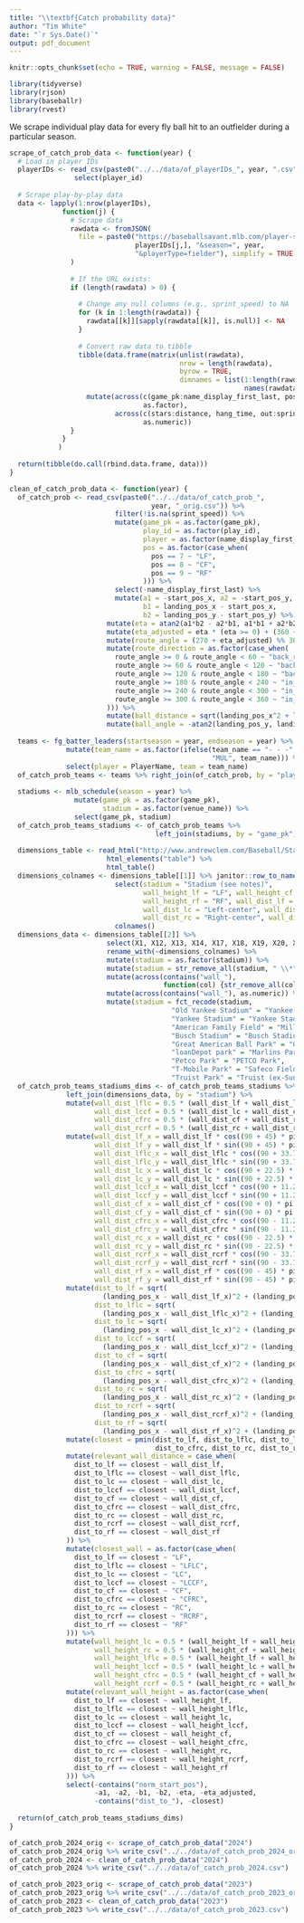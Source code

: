 ```yaml
---
title: "\\textbf{Catch probability data}"
author: "Tim White"
date: "`r Sys.Date()`"
output: pdf_document
---
```


```r
knitr::opts_chunk$set(echo = TRUE, warning = FALSE, message = FALSE)
```

```r
library(tidyverse)
library(rjson)
library(baseballr)
library(rvest)
```



We scrape individual play data for every fly ball hit to an outfielder during a particular season.

```r
scrape_of_catch_prob_data <- function(year) {
  # Load in player IDs
  playerIDs <- read_csv(paste0("../../data/of_playerIDs_", year, ".csv")) %>%
                select(player_id)
  
  # Scrape play-by-play data
  data <- lapply(1:nrow(playerIDs),
             function(j) {
               # Scrape data
               rawdata <- fromJSON(
                 file = paste0("https://baseballsavant.mlb.com/player-services/range?playerId=",
                               playerIDs[j,], "&season=", year,
                               "&playerType=fielder"), simplify = TRUE
               )
               
               # If the URL exists:
               if (length(rawdata) > 0) {
                 
                 # Change any null columns (e.g., sprint_speed) to NA
                 for (k in 1:length(rawdata)) {
                   rawdata[[k]][sapply(rawdata[[k]], is.null)] <- NA
                 }
                 
                 # Convert raw data to tibble
                 tibble(data.frame(matrix(unlist(rawdata),
                                          nrow = length(rawdata), 
                                          byrow = TRUE,
                                          dimnames = list(1:length(rawdata),
                                                          names(rawdata[[1]]))))) %>%
                   mutate(across(c(game_pk:name_display_first_last, pos),
                                 as.factor),
                          across(c(stars:distance, hang_time, out:sprint_speed),
                                 as.numeric))
               }
             }
            )
  
  return(tibble(do.call(rbind.data.frame, data)))
}
```

```r
clean_of_catch_prob_data <- function(year) {
  of_catch_prob <- read_csv(paste0("../../data/of_catch_prob_",
                                   year, "_orig.csv")) %>%
                          filter(!is.na(sprint_speed)) %>%
                          mutate(game_pk = as.factor(game_pk),
                                 play_id = as.factor(play_id),
                                 player = as.factor(name_display_first_last),
                                 pos = as.factor(case_when(
                                   pos == 7 ~ "LF",
                                   pos == 8 ~ "CF",
                                   pos == 9 ~ "RF"
                                 ))) %>%
                          select(-name_display_first_last) %>%
                          mutate(a1 = -start_pos_x, a2 = -start_pos_y,
                                 b1 = landing_pos_x - start_pos_x,
                                 b2 = landing_pos_y - start_pos_y) %>%
                        mutate(eta = atan2(a1*b2 - a2*b1, a1*b1 + a2*b2) * 180/pi) %>%
                        mutate(eta_adjusted = eta * (eta >= 0) + (360 + eta) * (eta < 0)) %>%
                        mutate(route_angle = (270 + eta_adjusted) %% 360) %>%
                        mutate(route_direction = as.factor(case_when(
                          route_angle >= 0 & route_angle < 60 ~ "back_right",
                          route_angle >= 60 & route_angle < 120 ~ "back_middle",
                          route_angle >= 120 & route_angle < 180 ~ "back_left",
                          route_angle >= 180 & route_angle < 240 ~ "in_left",
                          route_angle >= 240 & route_angle < 300 ~ "in_middle",
                          route_angle >= 300 & route_angle < 360 ~ "in_right",
                        ))) %>%
                        mutate(ball_distance = sqrt(landing_pos_x^2 + landing_pos_y^2)) %>%
                        mutate(ball_angle = -atan2(landing_pos_y, landing_pos_x) * 180 / pi + 90)
  
  teams <- fg_batter_leaders(startseason = year, endseason = year) %>%
              mutate(team_name = as.factor(ifelse(team_name == "- - -",
                                                  "MUL", team_name))) %>%
              select(player = PlayerName, team = team_name)
  of_catch_prob_teams <- teams %>% right_join(of_catch_prob, by = "player")
  
  stadiums <- mlb_schedule(season = year) %>%
                mutate(game_pk = as.factor(game_pk),
                       stadium = as.factor(venue_name)) %>%
                select(game_pk, stadium)
  of_catch_prob_teams_stadiums <- of_catch_prob_teams %>%
                                    left_join(stadiums, by = "game_pk")
  
  dimensions_table <- read_html("http://www.andrewclem.com/Baseball/Stadium_statistics.html") %>%
                        html_elements("table") %>%
                        html_table()
  dimensions_colnames <- dimensions_table[[1]] %>% janitor::row_to_names(row_number=1) %>%
                          select(stadium = "Stadium (see notes)",
                                 wall_height_lf = "LF", wall_height_cf = "CF",
                                 wall_height_rf = "RF", wall_dist_lf = "Left field",
                                 wall_dist_lc = "Left-center", wall_dist_cf = "Center field",
                                 wall_dist_rc = "Right-center", wall_dist_rf = "Right field") %>%
                          colnames()
  dimensions_data <- dimensions_table[[2]] %>%
                        select(X1, X12, X13, X14, X17, X18, X19, X20, X21) %>%
                        rename_with(~dimensions_colnames) %>%
                        mutate(stadium = as.factor(stadium)) %>%
                        mutate(stadium = str_remove_all(stadium, " \\*")) %>%
                        mutate(across(contains("wall_"),
                                      function(col) {str_remove_all(col, "[()\\[\\]]")})) %>%
                        mutate(across(contains("wall_"), as.numeric)) %>%
                        mutate(stadium = fct_recode(stadium,
                                        "Old Yankee Stadium" = "Yankee Stadium",
                                        "Yankee Stadium" = "Yankee Stadium II",
                                        "American Family Field" = "Miller Park",
                                        "Busch Stadium" = "Busch Stadium III",
                                        "Great American Ball Park" = "Great American Ballpark",
                                        "loanDepot park" = "Marlins Park",
                                        "Petco Park" = "PETCO Park",
                                        "T-Mobile Park" = "Safeco Field",
                                        "Truist Park" = "Truist (ex-SunTrust) Park"))
  of_catch_prob_teams_stadiums_dims <- of_catch_prob_teams_stadiums %>%
              left_join(dimensions_data, by = "stadium") %>%
              mutate(wall_dist_lflc = 0.5 * (wall_dist_lf + wall_dist_lc),
                     wall_dist_lccf = 0.5 * (wall_dist_lc + wall_dist_cf),
                     wall_dist_cfrc = 0.5 * (wall_dist_cf + wall_dist_rc),
                     wall_dist_rcrf = 0.5 * (wall_dist_rc + wall_dist_rf)) %>%
              mutate(wall_dist_lf_x = wall_dist_lf * cos((90 + 45) * pi / 180),
                     wall_dist_lf_y = wall_dist_lf * sin((90 + 45) * pi / 180),
                     wall_dist_lflc_x = wall_dist_lflc * cos((90 + 33.75) * pi / 180),
                     wall_dist_lflc_y = wall_dist_lflc * sin((90 + 33.75) * pi / 180),
                     wall_dist_lc_x = wall_dist_lc * cos((90 + 22.5) * pi / 180),
                     wall_dist_lc_y = wall_dist_lc * sin((90 + 22.5) * pi / 180),
                     wall_dist_lccf_x = wall_dist_lccf * cos((90 + 11.25) * pi / 180),
                     wall_dist_lccf_y = wall_dist_lccf * sin((90 + 11.25) * pi / 180),
                     wall_dist_cf_x = wall_dist_cf * cos((90 + 0) * pi / 180),
                     wall_dist_cf_y = wall_dist_cf * sin((90 + 0) * pi / 180),
                     wall_dist_cfrc_x = wall_dist_cfrc * cos((90 - 11.25) * pi / 180),
                     wall_dist_cfrc_y = wall_dist_cfrc * sin((90 - 11.25) * pi / 180),
                     wall_dist_rc_x = wall_dist_rc * cos((90 - 22.5) * pi / 180),
                     wall_dist_rc_y = wall_dist_rc * sin((90 - 22.5) * pi / 180),
                     wall_dist_rcrf_x = wall_dist_rcrf * cos((90 - 33.75) * pi / 180),
                     wall_dist_rcrf_y = wall_dist_rcrf * sin((90 - 33.75) * pi / 180),
                     wall_dist_rf_x = wall_dist_rf * cos((90 - 45) * pi / 180),
                     wall_dist_rf_y = wall_dist_rf * sin((90 - 45) * pi / 180)) %>%
              mutate(dist_to_lf = sqrt(
                       (landing_pos_x - wall_dist_lf_x)^2 + (landing_pos_y - wall_dist_lf_y)^2),
                     dist_to_lflc = sqrt(
                       (landing_pos_x - wall_dist_lflc_x)^2 + (landing_pos_y - wall_dist_lflc_y)^2),
                     dist_to_lc = sqrt(
                       (landing_pos_x - wall_dist_lc_x)^2 + (landing_pos_y - wall_dist_lc_y)^2),
                     dist_to_lccf = sqrt(
                       (landing_pos_x - wall_dist_lccf_x)^2 + (landing_pos_y - wall_dist_lccf_y)^2),
                     dist_to_cf = sqrt(
                       (landing_pos_x - wall_dist_cf_x)^2 + (landing_pos_y - wall_dist_cf_y)^2),
                     dist_to_cfrc = sqrt(
                       (landing_pos_x - wall_dist_cfrc_x)^2 + (landing_pos_y - wall_dist_cfrc_y)^2),
                     dist_to_rc = sqrt(
                       (landing_pos_x - wall_dist_rc_x)^2 + (landing_pos_y - wall_dist_rc_y)^2),
                     dist_to_rcrf = sqrt(
                       (landing_pos_x - wall_dist_rcrf_x)^2 + (landing_pos_y - wall_dist_rcrf_y)^2),
                     dist_to_rf = sqrt(
                       (landing_pos_x - wall_dist_rf_x)^2 + (landing_pos_y - wall_dist_rf_y)^2)) %>%
              mutate(closest = pmin(dist_to_lf, dist_to_lflc, dist_to_lc, dist_to_lccf, dist_to_cf,
                                    dist_to_cfrc, dist_to_rc, dist_to_rcrf, dist_to_rf)) %>%
              mutate(relevant_wall_distance = case_when(
                dist_to_lf == closest ~ wall_dist_lf,
                dist_to_lflc == closest ~ wall_dist_lflc,
                dist_to_lc == closest ~ wall_dist_lc,
                dist_to_lccf == closest ~ wall_dist_lccf,
                dist_to_cf == closest ~ wall_dist_cf,
                dist_to_cfrc == closest ~ wall_dist_cfrc,
                dist_to_rc == closest ~ wall_dist_rc,
                dist_to_rcrf == closest ~ wall_dist_rcrf,
                dist_to_rf == closest ~ wall_dist_rf
              )) %>%
              mutate(closest_wall = as.factor(case_when(
                dist_to_lf == closest ~ "LF",
                dist_to_lflc == closest ~ "LFLC",
                dist_to_lc == closest ~ "LC",
                dist_to_lccf == closest ~ "LCCF",
                dist_to_cf == closest ~ "CF",
                dist_to_cfrc == closest ~ "CFRC",
                dist_to_rc == closest ~ "RC",
                dist_to_rcrf == closest ~ "RCRF",
                dist_to_rf == closest ~ "RF"
              ))) %>%
              mutate(wall_height_lc = 0.5 * (wall_height_lf + wall_height_cf),
                     wall_height_rc = 0.5 * (wall_height_cf + wall_height_rf),
                     wall_height_lflc = 0.5 * (wall_height_lf + wall_height_lc),
                     wall_height_lccf = 0.5 * (wall_height_lc + wall_height_cf),
                     wall_height_cfrc = 0.5 * (wall_height_cf + wall_height_rc),
                     wall_height_rcrf = 0.5 * (wall_height_rc + wall_height_rf)) %>%
              mutate(relevant_wall_height = as.factor(case_when(
                dist_to_lf == closest ~ wall_height_lf,
                dist_to_lflc == closest ~ wall_height_lflc,
                dist_to_lc == closest ~ wall_height_lc,
                dist_to_lccf == closest ~ wall_height_lccf,
                dist_to_cf == closest ~ wall_height_cf,
                dist_to_cfrc == closest ~ wall_height_cfrc,
                dist_to_rc == closest ~ wall_height_rc,
                dist_to_rcrf == closest ~ wall_height_rcrf,
                dist_to_rf == closest ~ wall_height_rf
              ))) %>%
              select(-contains("norm_start_pos"),
                     -a1, -a2, -b1, -b2, -eta, -eta_adjusted,
                     -contains("dist_to_"), -closest)
  
  return(of_catch_prob_teams_stadiums_dims)
}
```

```r
of_catch_prob_2024_orig <- scrape_of_catch_prob_data("2024")
of_catch_prob_2024_orig %>% write_csv("../../data/of_catch_prob_2024_orig.csv")
of_catch_prob_2024 <- clean_of_catch_prob_data("2024")
of_catch_prob_2024 %>% write_csv("../../data/of_catch_prob_2024.csv")

of_catch_prob_2023_orig <- scrape_of_catch_prob_data("2023")
of_catch_prob_2023_orig %>% write_csv("../../data/of_catch_prob_2023_orig.csv")
of_catch_prob_2023 <- clean_of_catch_prob_data("2023")
of_catch_prob_2023 %>% write_csv("../../data/of_catch_prob_2023.csv")
```




